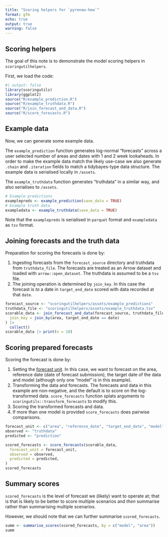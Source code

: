 ```yaml
---
title: "Scoring helpers for `pyrenew-hew`"
format: gfm
echo: true
output: true
warning: false
---
```


## Scoring helpers

The goal of this note is to demonstrate the model scoring helpers in `scoringutilhelpers`.

First, we load the code:

```r
#| output: false
library(scoringutils)
library(ggplot2)
source("R/example_prediction.R")
source("R/example_truthdata.R")
source("R/join_forecast_and_data.R")
source("R/score_forecasts.R")
```

## Example data

Now, we can generate some example data.

The `example_prediction` function generates log-normal "forecasts" across a user selected number of areas and dates with 1 and 2 week lookaheads.
In order to make the example data match the likely use-case we also generate `.chain` and `.iteration` fields to match a tidybayes-type data structure.
The example data is serialised locally in `/assets`.

The `example_truthdata` function generates "truthdata" in a similar way, and also serialises to `/assets`.

```r
# Example predictions
examplepreds <- example_prediction(save_data = TRUE)
# Example truth data
exampledata <- example_truthdata(save_data = TRUE)
```

Note that the `examplepreds` is serialised in `parquet` format and `exampledata` as `tsv` format.

## Joining forecasts and the truth data

Preparation for scoring the forecasts is done by:

1. Ingesting forecasts from the `forecast_source` directory and truthdata from `truthdata_file`. The forecasts are treated as an Arrow dataset and loaded with `arrow::open_dataset`. The truthdata is assumed to be a `tsv` file.
2. The joining operation is determined by `join_key`. In this case the forecast is _to_ a date in `target_end_date` scored with data recorded at that `date`.

```r
forecast_source <- "scoringutilhelpers/assets/example_predictions"
truthdata_file <- "scoringutilhelpers/assets/example_truthdata.tsv"
scorable_data <- join_forecast_and_data(forecast_source, truthdata_file,
  join_key = join_by(area, target_end_date == date)
) |>
  collect()
scorable_data |> print(n = 10)
```

## Scoring prepared forecasts

Scoring the forecast is done by:

1. Setting the [forecast unit](https://epiforecasts.io/scoringutils/dev/index.html#the-forecast-unit). In this case, we want to forecast on the area, reference date (date of forecast submission), the target date of the data and model (although only one "model" is in this example).
2. Transforming the data and forecasts. The forecasts and data in this example are non-negative, and the default is to score on the log-transformed data. `score_forecasts` function splats arguments to `scoringutils::transform_forecasts` to modify this.
3. Scoring the transformed forecasts and data.
4. If more than one model is provided `score_forecasts` does pairwise comparisons.

```r
forecast_unit <- c("area", "reference_date", "target_end_date", "model")
observed <- "truthdata"
predicted <- "prediction"

scored_forecasts <- score_forecasts(scorable_data,
  forecast_unit = forecast_unit,
  observed = observed,
  predicted = predicted,
)
scored_forecasts
```

## Summary scores

`scored_forecasts` is the level of forecast we (likely) want to operate at; that is that is likely to be better to score multiple scenarios and _then_ summarise rather than summarising multiple scenarios.

However, we should note that we can further summarise `scored_forecasts`.

```r
summ <- summarise_scores(scored_forecasts, by = c("model", "area"))
summ
```
